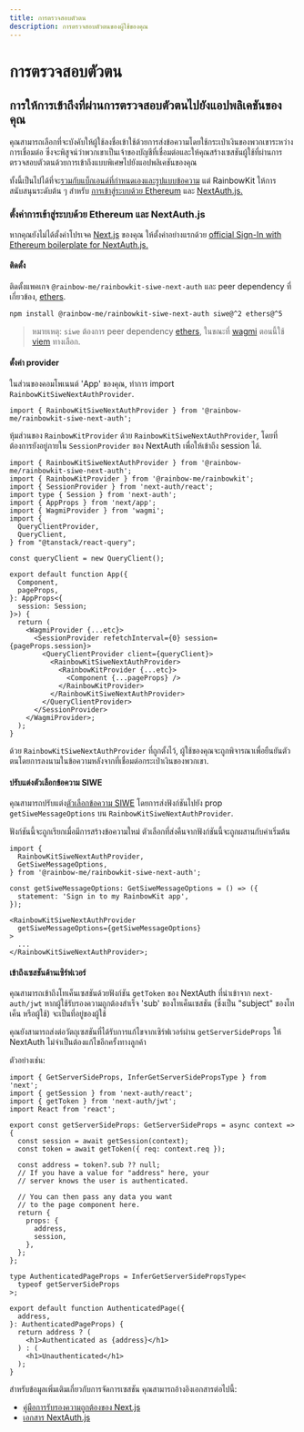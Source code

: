 ```yaml
---
title: การตรวจสอบตัวตน
description: การตรวจสอบตัวตนของผู้ใช้ของคุณ
---
```


# การตรวจสอบตัวตน

## การให้การเข้าถึงที่ผ่านการตรวจสอบตัวตนไปยังแอปพลิเคชันของคุณ

คุณสามารถเลือกที่จะบังคับให้ผู้ใช้ลงชื่อเข้าใช้ด้วยการส่งข้อความโดยใช้กระเป๋าเงินของพวกเขาระหว่างการเชื่อมต่อ ซึ่งจะพิสูจน์ว่าพวกเขาเป็นเจ้าของบัญชีที่เชื่อมต่อและให้คุณสร้างเซสชันผู้ใช้ที่ผ่านการตรวจสอบตัวตนด้วยการเข้าถึงแบบพิเศษไปยังแอปพลิเคชันของคุณ

ทั้งนี้เป็นไปได้ที่จะ[รวมกับแบ็กเอนด์ที่กำหนดเองและรูปแบบข้อความ](/docs/custom-authentication) แต่ RainbowKit ให้การสนับสนุนระดับต้น ๆ สำหรับ [การเข้าสู่ระบบด้วย Ethereum](https://login.xyz) และ [NextAuth.js.](https://next-auth.js.org)

### ตั้งค่าการเข้าสู่ระบบด้วย Ethereum และ NextAuth.js

หากคุณยังไม่ได้ตั้งค่าโปรเจค [Next.js](https://nextjs.org) ของคุณ ให้ตั้งค่าอย่างแรกด้วย [official Sign-In with Ethereum boilerplate for NextAuth.js.](https://docs.login.xyz/integrations/nextauth.js)

#### ติดตั้ง

ติดตั้งแพคเกจ `@rainbow-me/rainbowkit-siwe-next-auth` และ peer dependency ที่เกี่ยวข้อง, [ethers](https://docs.ethers.org/v5/).

```bash
npm install @rainbow-me/rainbowkit-siwe-next-auth siwe@^2 ethers@^5
```

> หมายเหตุ: `siwe` ต้องการ peer dependency [ethers](https://docs.ethers.org/v5/), ในขณะที่ [wagmi](https://wagmi.sh/) ตอนนี้ใช้ [viem](https://viem.sh) ทางเลือก.

#### ตั้งค่า provider

ในส่วนของคอมโพเนนต์ 'App' ของคุณ, ทำการ import `RainbowKitSiweNextAuthProvider`.

```tsx
import { RainbowKitSiweNextAuthProvider } from '@rainbow-me/rainbowkit-siwe-next-auth';
```

หุ้มส่วนของ `RainbowKitProvider` ด้วย `RainbowKitSiweNextAuthProvider`, โดยที่ต้องการยังอยู่ภายใน `SessionProvider` ของ NextAuth เพื่อให้เข้าถึง session ได้.

```tsx
import { RainbowKitSiweNextAuthProvider } from '@rainbow-me/rainbowkit-siwe-next-auth';
import { RainbowKitProvider } from '@rainbow-me/rainbowkit';
import { SessionProvider } from 'next-auth/react';
import type { Session } from 'next-auth';
import { AppProps } from 'next/app';
import { WagmiProvider } from 'wagmi';
import {
  QueryClientProvider,
  QueryClient,
} from "@tanstack/react-query";

const queryClient = new QueryClient();

export default function App({
  Component,
  pageProps,
}: AppProps<{
  session: Session;
}>) {
  return (
    <WagmiProvider {...etc}>
      <SessionProvider refetchInterval={0} session={pageProps.session}>
        <QueryClientProvider client={queryClient}>
          <RainbowKitSiweNextAuthProvider>
            <RainbowKitProvider {...etc}>
              <Component {...pageProps} />
            </RainbowKitProvider>
          </RainbowKitSiweNextAuthProvider>
        </QueryClientProvider>
      </SessionProvider>
    </WagmiProvider>;
  );
}
```

ด้วย `RainbowKitSiweNextAuthProvider` ที่ถูกตั้งไว้, ผู้ใช้ของคุณจะถูกพิจารณาเพื่อยืนยันตัวตนโดยการลงนามในข้อความหลังจากที่เชื่อมต่อกระเป๋าเงินของพวกเขา.

#### ปรับแต่งตัวเลือกข้อความ SIWE

คุณสามารถปรับแต่ง[ตัวเลือกข้อความ SIWE](https://github.com/spruceid/siwe/blob/v1.1.6/packages/siwe/lib/client.ts#L29) โดยการส่งฟังก์ชันไปยัง prop `getSiweMessageOptions` บน `RainbowKitSiweNextAuthProvider`.

ฟังก์ชันนี้จะถูกเรียกเมื่อมีการสร้างข้อความใหม่ ตัวเลือกที่ส่งคืนจากฟังก์ชันนี้จะถูกผสานกับค่าเริ่มต้น

```tsx
import {
  RainbowKitSiweNextAuthProvider,
  GetSiweMessageOptions,
} from '@rainbow-me/rainbowkit-siwe-next-auth';

const getSiweMessageOptions: GetSiweMessageOptions = () => ({
  statement: 'Sign in to my RainbowKit app',
});

<RainbowKitSiweNextAuthProvider
  getSiweMessageOptions={getSiweMessageOptions}
>
  ...
</RainbowKitSiweNextAuthProvider>;
```

#### เข้าถึงเซสชันด้านเซิร์ฟเวอร์

คุณสามารถเข้าถึงโทเค็นเซสชันด้วยฟังก์ชัน `getToken` ของ NextAuth ที่นำเข้าจาก `next-auth/jwt` หากผู้ใช้รับรองความถูกต้องสำเร็จ 'sub' ของโทเค็นเซสชัน (ซึ่งเป็น "subject" ของโทเค็น หรือผู้ใช้) จะเป็นที่อยู่ของผู้ใช้

คุณยังสามารถส่งต่อวัตถุเซสชันที่ได้รับการแก้ไขจากเซิร์ฟเวอร์ผ่าน `getServerSideProps` ให้ NextAuth ไม่จำเป็นต้องแก้ไขอีกครั้งทางลูกค้า

ตัวอย่างเช่น:

```tsx
import { GetServerSideProps, InferGetServerSidePropsType } from 'next';
import { getSession } from 'next-auth/react';
import { getToken } from 'next-auth/jwt';
import React from 'react';

export const getServerSideProps: GetServerSideProps = async context => {
  const session = await getSession(context);
  const token = await getToken({ req: context.req });

  const address = token?.sub ?? null;
  // If you have a value for "address" here, your
  // server knows the user is authenticated.

  // You can then pass any data you want
  // to the page component here.
  return {
    props: {
      address,
      session,
    },
  };
};

type AuthenticatedPageProps = InferGetServerSidePropsType<
  typeof getServerSideProps
>;

export default function AuthenticatedPage({
  address,
}: AuthenticatedPageProps) {
  return address ? (
    <h1>Authenticated as {address}</h1>
  ) : (
    <h1>Unauthenticated</h1>
  );
}
```

สำหรับข้อมูลเพิ่มเติมเกี่ยวกับการจัดการเซสชัน คุณสามารถอ้างอิงเอกสารต่อไปนี้:

-   [คู่มือการรับรองความถูกต้องของ Next.js](https://nextjs.org/docs/authentication)
-   [เอกสาร NextAuth.js](https://next-auth.js.org)
